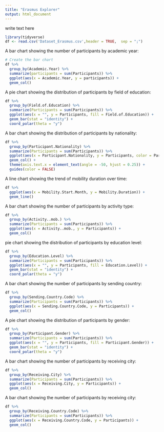 ```yaml
---
title: "Erasmus Explorer"
output: html_document
---
```


write text here

```r
library(tidyverse)
df <- read.csv('Dataset_Erasmus.csv',header = TRUE,  sep = ";")
```
A bar chart showing the number of participants by academic year:
```r
# Create the bar chart
df %>%
  group_by(Academic.Year) %>%
  summarize(participants = sum(Participants)) %>%
  ggplot(aes(x = Academic.Year, y = participants)) +
  geom_col()
```
A pie chart showing the distribution of participants by field of education:
```r
df %>%
  group_by(Field.of.Education) %>%
  summarize(Participants = sum(Participants)) %>%
  ggplot(aes(x = "", y = Participants, fill = Field.of.Education)) +
  geom_bar(stat = "identity") +
  coord_polar(theta = "y")
```
A bar chart showing the distribution of participants by nationality:
```r
df %>%
  group_by(Participant.Nationality) %>%
  summarize(Participants = sum(Participants)) %>%
  ggplot(aes(x = Participant.Nationality, y = Participants, color = Participant.Nationality)) +
  geom_col() +
  theme(axis.text.x = element_text(angle = -50, hjust = 0.25)) +
  guides(color = FALSE)
```
A line chart showing the trend of mobility duration over time:
```r
df %>%
  ggplot(aes(x = Mobility.Start.Month, y = Mobility.Duration)) +
  geom_line()
```
A bar chart showing the number of participants by activity type:
```r
df %>%
  group_by(Activity..mob.) %>%
  summarize(Participants = sum(Participants)) %>%
  ggplot(aes(x = Activity..mob., y = Participants)) +
  geom_col()
```
pie chart showing the distribution of participants by education level:
```r
df %>%
  group_by(Education.Level) %>%
  summarize(Participants = sum(Participants)) %>%
  ggplot(aes(x = "", y = Participants, fill = Education.Level)) +
  geom_bar(stat = "identity") +
  coord_polar(theta = "y")
```
A bar chart showing the number of participants by sending country:
```r
df %>%
  group_by(Sending.Country.Code) %>%
  summarize(Participants = sum(Participants)) %>%
  ggplot(aes(x = Sending.Country.Code, y = Participants)) +
  geom_col()
```
A pie chart showing the distribution of participants by gender:
```r
df %>%
  group_by(Participant.Gender) %>%
  summarize(Participants = sum(Participants)) %>%
  ggplot(aes(x = "", y = Participants, fill = Participant.Gender)) +
  geom_bar(stat = "identity") +
  coord_polar(theta = "y")
```
A bar chart showing the number of participants by receiving city:
```r
df %>%
  group_by(Receiving.City) %>%
  summarize(Participants = sum(Participants)) %>%
  ggplot(aes(x = Receiving.City, y = Participants)) +
  geom_col()
```
A bar chart showing the number of participants by receiving city:
```r
df %>%
  group_by(Receiving.Country.Code) %>%
  summarize(Participants = sum(Participants)) %>%
  ggplot(aes(x = Receiving.Country.Code, y = Participants)) +
  geom_col()
```

